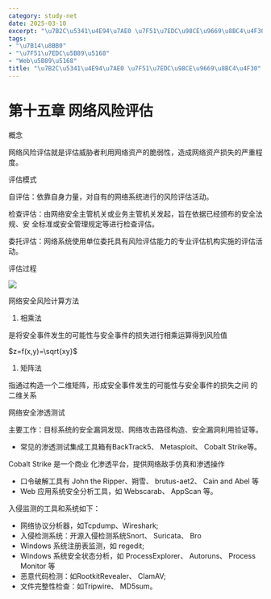 ```yaml
---
category: study-net
date: 2025-03-10
excerpt: "\u7B2C\u5341\u4E94\u7AE0 \u7F51\u7EDC\u98CE\u9669\u8BC4\u4F30"
tags:
- "\u7B14\u8BB0"
- "\u7F51\u7EDC\u5B89\u5168"
- "Web\u5B89\u5168"
title: "\u7B2C\u5341\u4E94\u7AE0 \u7F51\u7EDC\u98CE\u9669\u8BC4\u4F30"
---
```

# 第十五章 网络风险评估

概念

网络风险评估就是评估威胁者利用网络资产的脆弱性，造成网络资产损失的严重程度。

评估模式

自评估：依靠自身力量，对自有的网络系统进行的风险评估活动。

检查评估：由网络安全主管机关或业务主管机关发起，旨在依据已经颁布的安全法规、安 全标准或安全管理规定等进行检查评估。

委托评估：网络系统使用单位委托具有风险评估能力的专业评估机构实施的评估活动。

评估过程

![](https://raw.githubusercontent.com/yy0691/img-bed/main/Net_Safe_FeiShu/JHqtbJeyjo98rAxDgoscxmoXnGh.png)

网络安全风险计算方法

1. 相乘法

是将安全事件发生的可能性与安全事件的损失进行相乘运算得到风险值

$z=f(x,y)=\sqrt{xy}$

1. 矩阵法

指通过构造一个二维矩阵，形成安全事件发生的可能性与安全事件的损失之间 的二维关系

网络安全渗透测试

主要工作：目标系统的安全漏洞发现、网络攻击路径构造、安全漏洞利用验证等。

* 常见的渗透测试集成工具箱有BackTrack5、 Metasploit、 Cobalt Strike等。

Cobalt Strike 是一个商业 化渗透平台，提供网络敌手仿真和渗透操作

* 口令破解工具有 John the Ripper、朔雪、 brutus-aet2、 Cain and Abel 等
* Web 应用系统安全分析工具，如 Webscarab、 AppScan 等。

入侵监测的工具和系统如下：

* 网络协议分析器，如Tcpdump、Wireshark;
* 入侵检测系统：开源入侵检测系统Snort、 Suricata、 Bro 
*  Windows 系统注册表监测，如 regedit;  
* Windows 系统安全状态分析，如 ProcessExplorer、 Autoruns、 Process Monitor 等
* 恶意代码检测：如RootkitRevealer、 ClamAV; 
* 文件完整性检查：如Tripwire、 MD5sum。



